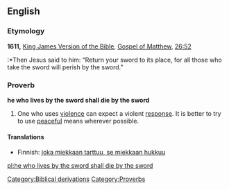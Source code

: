 ==English==
===Etymology===
'''1611,''' [[w:King James Version of the Bible|King James Version of the Bible]], [[w:Gospel of Matthew|Gospel of Matthew]], [[s:Bible (King James)/Matthew#Chapter 26|26:52]]
:*Then Jesus said to him: “Return your sword to its place, for all those who take the sword will perish by the sword."

===Proverb===
'''he who lives by the sword shall die by the sword'''

#One who uses [[violence]] can expect a violent [[response]]. It is better to try to use [[peaceful]] means wherever possible.

====Translations====
*Finnish: [[joka miekkaan tarttuu, se miekkaan hukkuu]]

[[Category:Biblical derivations]]
[[Category:Proverbs]]

[[pl:he who lives by the sword shall die by the sword]]